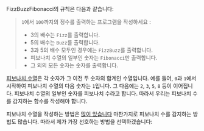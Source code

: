 FizzBuzzFibonacci의 규칙은 다음과 같습니다:

> `1`에서 `100`까지의 정수를 출력하는 프로그램을 작성하세요 :
> - 3의 배수는 `Fizz`를 출력합니다.
> - 5의 배수는 `Buzz`를 출력합니다.
> - 3과 5의 배수 모두인 경우에는 `FizzBuzz`를 출력합니다.
> - 피보나치 수열의 일부인 숫자는 `Fibonacci`만 출력합니다.
> - 그 외의 모든 숫자는 숫자를 출력합니다.

[피보나치 수열](https://ko.wikipedia.org/wiki/피보나치_수)은 각 숫자가 그 이전 두 숫자의 합계인 수열입니다.
예를 들어, `0`과 `1`에서 시작하여 피보나치 수열의 다음 숫자는 `1`입니다.
그 다음에는 `2`, `3`, `5`, `8` 등이 이어집니다.
피보나치 수열의 일부인 숫자를 피보나치 수라고 합니다. 따라서 우리는 피보나치 수를 감지하는 함수를 작성해야 합니다.

피보나치 수열을 작성하는 방법은 [많이 있습니다](https://rosettacode.org/wiki/Fibonacci_sequence) 마찬가지로 피보나치 수를 감지하는 방법도 많습니다.
따라서 제가 가장 선호하는 방법을 선택하겠습니다: